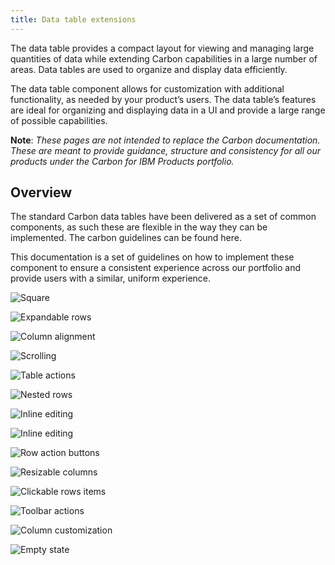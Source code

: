 ```yaml
---
title: Data table extensions
---
```


<PageDescription>

The data table provides a compact layout for viewing and managing large quantities of data while extending Carbon capabilities in a large number of areas. Data tables are used to organize and display data efficiently.

</PageDescription>

The data table component allows for customization with additional functionality, as needed by your product’s users. The data table’s features are ideal for organizing and displaying data in a UI and provide a large range of possible capabilities.

**Note**: _These pages are not intended to replace the Carbon documentation. These are meant to provide guidance, structure and consistency for all our products under the Carbon for IBM Products portfolio._

## Overview

The standard Carbon data tables have been delivered as a set of common components, as such these are flexible in the way they can be implemented. The carbon guidelines can be found here.

This documentation is a set of guidelines on how to implement these component to ensure a consistent experience across our portfolio and provide users with a similar, uniform experience.

<Row className="image-card-group">

<Column colMd={3} colLg={3} noGutterSm>

<ImageCard 
sub-title="Header"
sub-titleColor="dark"
hoverColor="dark"
href="/components/data-table/headers/usage">

![Square](images/table_header.png)

</ImageCard>

<ImageCard
sub-title="Expandable rows"
sub-titleColor="dark"
hoverColor="dark"
href="/components/data-table/expandable-rows/usage">

![Expandable rows](images/expanded-rows.png)

</ImageCard>

<ImageCard
sub-title="Column alignment"
sub-titleColor="dark"
hoverColor="dark"
href="/components/data-table/column-alignment/usage">

![Column alignment](images/columns.png)

</ImageCard>

<ImageCard
sub-title="Scrolling"
sub-titleColor="dark"
hoverColor="dark"
disabled
href="https://www.carbondesignsystem.com/">

![Scrolling](images/scrolling.png)

</ImageCard>

</Column>

<Column colMd={3} colLg={3} noGutterSm>

<ImageCard 
sub-title="Table actions"
sub-titleColor="dark"
hoverColor="dark"
disabled
href="https://www.carbondesignsystem.com/">

![Table actions](images/table_actions.png)

</ImageCard>

<ImageCard
sub-title="Nested rows"
sub-titleColor="dark"
hoverColor="dark"
href="/components/data-table/nested-rows/usage">

![Nested rows](images/nested-rows.png)

</ImageCard>

<ImageCard
sub-title="Inline editing"
sub-titleColor="dark"
hoverColor="dark"
href="/components/data-table/inline-editing/usage">

![Inline editing](images/inline_editing.png)

</ImageCard>

<ImageCard
sub-title="Filtering"
sub-titleColor="dark"
hoverColor="dark"
href="/components/data-table/filters">

![Inline editing](images/filtering.png)

</ImageCard>

</Column>

<Column colMd={3} colLg={3} noGutterSm>

<ImageCard
sub-title="Row action buttons"
sub-titleColor="dark"
hoverColor="dark"
href="/components/data-table/row-action-buttons/usage">

![Row action buttons](images/persistent_VS_hover.png)

</ImageCard>

<ImageCard
sub-title="Resizable columns"
sub-titleColor="dark"
hoverColor="dark"
href="/components/data-table/resizable-columns/usage">

![Resizable columns](images/resizing_hero_image.png)

</ImageCard>

<ImageCard
sub-title="Clickable rows items"
sub-titleColor="dark"
hoverColor="dark"
href="/components/data-table/clickable-row-items/usage">

![Clickable rows items](images/clickable_row_items.png)

</ImageCard>

</Column>

<Column colMd={3} colLg={3} noGutterSm>

<ImageCard
sub-title="Toolbar actions"
sub-titleColor="dark"
hoverColor="dark"
disabled
href="https://www.carbondesignsystem.com/">

![Toolbar actions](images/toolbar_batch_actions.png)

</ImageCard>

<ImageCard
sub-title="Column customization"
sub-titleColor="dark"
hoverColor="dark"
href="/components/data-table/column-customization/usage">

![Column customization](images/customization.png)

</ImageCard>

<ImageCard
sub-title="Empty state"
sub-titleColor="dark"
hoverColor="dark"
disabled
href="https://www.carbondesignsystem.com/">

![Empty state](images/empty_state.png)

</ImageCard>

</Column>

</Row>
